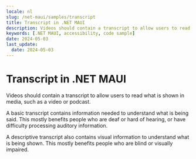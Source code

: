 ```yaml
---
locale: nl
slug: /net-maui/samples/transcript
title: Transcript in .NET MAUI
description: Videos should contain a transcript to allow users to read what is shown in media, such as a video or podcast.
keywords: [.NET MAUI, accessibility, code sample]
date: 2024-05-03
last_update:
  date: 2024-05-03
---
```


# Transcript in .NET MAUI

Videos should contain a transcript to allow users to read what is shown in media, such as a video or podcast.

A basic transcript contains information needed to understand what is being said. This mostly benefits people who are deaf or hard of hearing, or have difficulty processing auditory information.

A descriptive transcript also contains visual information to understand what is being shown. This mostly benefits people who are blind or visually impaired.

<CodeSample id="media-transcript" platform="net-maui" locale="en"/>
